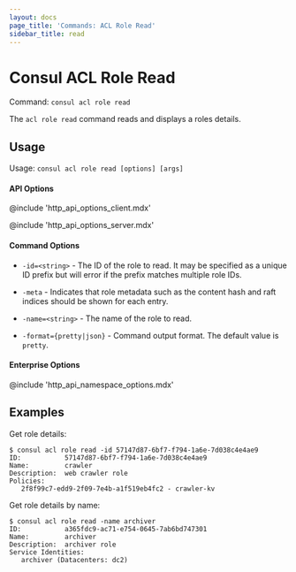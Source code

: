 ```yaml
---
layout: docs
page_title: 'Commands: ACL Role Read'
sidebar_title: read
---
```


# Consul ACL Role Read

Command: `consul acl role read`

The `acl role read` command reads and displays a roles details.

## Usage

Usage: `consul acl role read [options] [args]`

#### API Options

@include 'http_api_options_client.mdx'

@include 'http_api_options_server.mdx'

#### Command Options

- `-id=<string>` - The ID of the role to read. It may be specified as a unique ID
  prefix but will error if the prefix matches multiple role IDs.

- `-meta` - Indicates that role metadata such as the content hash and raft
  indices should be shown for each entry.

- `-name=<string>` - The name of the role to read.

- `-format={pretty|json}` - Command output format. The default value is `pretty`.

#### Enterprise Options

@include 'http_api_namespace_options.mdx'

## Examples

Get role details:

```shell
$ consul acl role read -id 57147d87-6bf7-f794-1a6e-7d038c4e4ae9
ID:           57147d87-6bf7-f794-1a6e-7d038c4e4ae9
Name:         crawler
Description:  web crawler role
Policies:
   2f8f99c7-edd9-2f09-7e4b-a1f519eb4fc2 - crawler-kv
```

Get role details by name:

```shell
$ consul acl role read -name archiver
ID:           a365fdc9-ac71-e754-0645-7ab6bd747301
Name:         archiver
Description:  archiver role
Service Identities:
   archiver (Datacenters: dc2)
```
